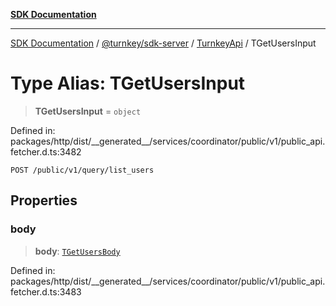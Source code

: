[**SDK Documentation**](../../../../../README.mdx)

***

[SDK Documentation](../../../../../packages.mdx) / [@turnkey/sdk-server](../../../README.mdx) / [TurnkeyApi](../README.mdx) / TGetUsersInput

# Type Alias: TGetUsersInput

> **TGetUsersInput** = `object`

Defined in: packages/http/dist/\_\_generated\_\_/services/coordinator/public/v1/public\_api.fetcher.d.ts:3482

`POST /public/v1/query/list_users`

## Properties

### body

> **body**: [`TGetUsersBody`](TGetUsersBody.mdx)

Defined in: packages/http/dist/\_\_generated\_\_/services/coordinator/public/v1/public\_api.fetcher.d.ts:3483
